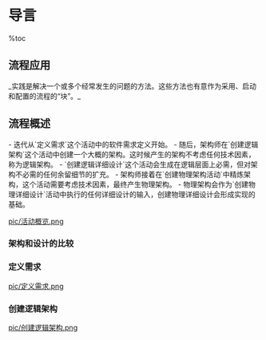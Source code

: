 = 导言 =

%toc

== 流程应用 ==
_实践是解决一个或多个经常发生的问题的方法。这些方法也有意作为采用、启动和配置的流程的“块”。_

== 流程概述 ==
- 迭代从`定义需求`这个活动中的软件需求定义开始。
- 随后，架构师在`创建逻辑架构`这个活动中创建一个大概的架构。这时候产生的架构不考虑任何技术因素，称为逻辑架构。 
- `创建逻辑详细设计`这个活动会生成在逻辑层面上必需，但对架构不必需的任何余留细节的扩充。
- 架构师接着在`创建物理架构活动`中精炼架构，这个活动需要考虑技术因素，最终产生物理架构。
- 物理架构会作为`创建物理详细设计`活动中执行的任何详细设计的输入，创建物理详细设计会形成实现的基础。

[[pic/活动概览.png]]

=== 架构和设计的比较 ===
{{{class="brush:text"
    所有的架构都是设计，但并不是所有的设计都是架构。架构代表塑造一个系统的重要设计决策，这里的重要性通过改变所需要的
成本来衡量。
    换句话说，架构可以看作是战略上的设计，而详细设计可以看作是战术上的设计。
}}}

=== 定义需求 ===
[[pic/定义需求.png]]

=== 创建逻辑架构 ===
[[pic/创建逻辑架构.png]]
